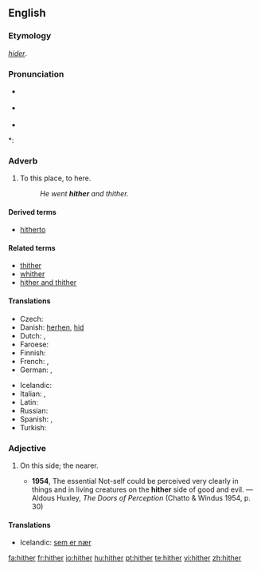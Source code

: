 ==English==

===Etymology===
{{etyl|ang}} ''[[hider]]''.

===Pronunciation===
* {{a|RP}} {{IPA|/ˈhɪðə/}}
* {{a|US}} {{IPA|/ˈhɪðɚ/}}
* {{audio|en-us-hither.ogg|Audio (US)}}

*: {{rhymes|ɪðə(r)}}

===Adverb===
{{en-adv|-}}

# {{context|literary|or|archaic}} To this place, to here.
#: ''He went '''hither''' and thither.''

====Derived terms====
* [[hitherto]]

====Related terms====
* [[thither]]
* [[whither]]
* [[hither and thither]]

====Translations====
{{trans-top| to here }}
* Czech: {{t-|cs|sem}}
* Danish: [[herhen]], [[hid]]
* Dutch: {{t-|nl|hierheen}}, {{t+|nl|alhier}}
* Faroese: {{t-|fo|higar|xs=Faroese}}
* Finnish: {{t-|fi|tänne}}
* French: {{t+|fr|ici}}, {{t+|fr|çà}}
* German: {{t-|de|hierher}}, {{t+|de|hierhin}}
{{trans-mid}}
* Icelandic: {{t-|is|hingað}}
* Italian: {{t+|it|qui}}, {{t+|it|qua}}
* Latin: {{t+|la|huc|alt=hūc}}
* Russian: {{t+|ru|сюда|tr=syuda|sc=Cyrl}}
* Spanish: {{t+|es|aquí}}, {{t+|es|acá}}
* Turkish: {{t-|tr|buraya}}
{{trans-bottom}}

===Adjective===
{{en-adj|-}}

# {{archaic}} On this side; the nearer.
#* '''1954''', The essential Not-self could be perceived very clearly in things and in living creatures on the '''hither''' side of good and evil. — Aldous Huxley, ''The Doors of Perception'' (Chatto & Windus 1954, p. 30)

====Translations====
* Icelandic: [[sem er nær]]

[[fa:hither]]
[[fr:hither]]
[[io:hither]]
[[hu:hither]]
[[pt:hither]]
[[te:hither]]
[[vi:hither]]
[[zh:hither]]